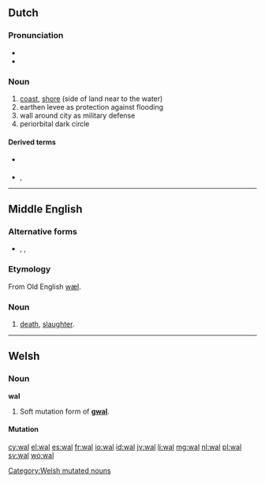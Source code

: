 {{also|Wal|wał|wäl}}
==Dutch==

===Pronunciation===
* {{rhymes|ɑl|lang=nl}}
* {{audio|Nl-wal.ogg|audio}}

===Noun===
{{nl-noun|m|wallen|walletje}}

# [[coast]], [[shore]] (side of land near to the water)
# earthen levee as protection against flooding
# wall around city as military defense
# periorbital dark circle

====Derived terms====
* {{sense|levee}} {{l|nl|dijk}}
* {{sense|defensive wall}} {{l|nl|omwalling}}, {{l|nl|stadsmuur}}

----

==Middle English==

===Alternative forms===
* {{l|enm|wæel|wæl(e)}}, {{l|enm|wale}}, {{l|enm|wel}}

===Etymology===
From  Old English [[wæl]].

===Noun===
{{enm-noun|g=}}

# [[death]], [[slaughter]].

----

==Welsh==

===Noun===
'''wal''' {{f}}

# Soft mutation form of '''[[gwal]]'''.

====Mutation====
{{cy-mut-g|wal}}

[[Category:Welsh mutated nouns]]

[[cy:wal]]
[[el:wal]]
[[es:wal]]
[[fr:wal]]
[[io:wal]]
[[id:wal]]
[[jv:wal]]
[[li:wal]]
[[mg:wal]]
[[nl:wal]]
[[pl:wal]]
[[sv:wal]]
[[wo:wal]]